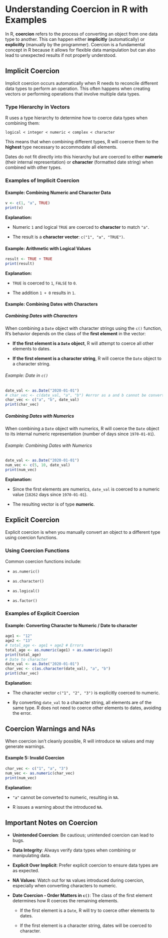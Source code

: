 # Understanding Coercion in R with Examples

In R, **coercion** refers to the process of converting an object from one data type to another. This can happen either **implicitly** (automatically) or **explicitly** (manually by the programmer). Coercion is a fundamental concept in R because it allows for flexible data manipulation but can also lead to unexpected results if not properly understood.

## Implicit Coercion

Implicit coercion occurs automatically when R needs to reconcile different data types to perform an operation. This often happens when creating vectors or performing operations that involve multiple data types.

### Type Hierarchy in Vectors

R uses a type hierarchy to determine how to coerce data types when combining them:

`logical < integer < numeric < complex < character`

This means that when combining different types, R will coerce them to the **highest** type necessary to accommodate all elements.

Dates do not fit directly into this hierarchy but are coerced to either **numeric** (their internal representation) or **character** (formatted date string) when combined with other types.

### Examples of Implicit Coercion

#### Example: Combining Numeric and Character Data

```r
v <- c(1, "a", TRUE)
print(v)

```

**Explanation:**

-   Numeric `1` and logical `TRUE` are coerced to **character** to match `"a"`.

-   The result is a **character vector**: `c("1", "a", "TRUE")`.

#### Example: Arithmetic with Logical Values

```r
result <- TRUE + TRUE
print(result)
```

**Explanation:**

-   `TRUE` is coerced to `1`, `FALSE` to `0`.

-   The addition `1 + 0` results in `1`.

#### Example: Combining Dates with Characters

##### Combining Dates with Characters

When combining a `Date` object with character strings using the `c()` function, R's behavior depends on the class of the **first element** in the vector:

-   **If the first element is a `Date` object**, R will attempt to coerce all other elements to dates.

-   **If the first element is a character string**, R will coerce the `Date` object to a character string.

###### Example: Date in `c()`

```r
date_val <- as.Date("2020-01-01")
# char_vec <- c(date_val, "a", "b") #error as a and b cannot be converted to date
char_vec <- c("a", "b", date_val)
print(char_vec)
```

##### Combining Dates with Numerics

When combining a `Date` object with numerics, R will coerce the `Date` object to its internal numeric representation (number of days since `1970-01-01`).

###### Example: Combining Dates with Numerics

```r
date_val <- as.Date("2020-01-01")
num_vec <- c(5, 10, date_val)
print(num_vec)
```

**Explanation:**

-   Since the first elements are numerics, `date_val` is coerced to a numeric value (`18262` days since `1970-01-01`).

-   The resulting vector is of type **numeric**.

## Explicit Coercion

Explicit coercion is when you manually convert an object to a different type using coercion functions.

### Using Coercion Functions

Common coercion functions include:

-   `as.numeric()`

-   `as.character()`

-   `as.logical()`

-   `as.factor()`

### Examples of Explicit Coercion

#### Example: Converting Character to Numeric / Date to character

```r
age1 <- "12"
age2 <- "13"
# total_age <- age1 + age2 # Errors
total_age <- as.numeric(age1) + as.numeric(age2)
print(total_age)
# Date to character
date_val <- as.Date("2020-01-01")
char_vec <- c(as.character(date_val), "a", "b")
print(char_vec)

```

**Explanation:**

-   The character vector `c("1", "2", "3")` is explicitly coerced to numeric.

-   By converting `date_val` to a character string, all elements are of the same type. R does not need to coerce other elements to dates, avoiding the error.

## Coercion Warnings and NAs

When coercion isn't cleanly possible, R will introduce `NA` values and may generate warnings.

#### Example 5: Invalid Coercion

```r
char_vec <- c("1", "a", "3")
num_vec <- as.numeric(char_vec)
print(num_vec)

```

**Explanation:**

-   `"a"` cannot be converted to numeric, resulting in `NA`.

-   R issues a warning about the introduced `NA`.

## Important Notes on Coercion

-   **Unintended Coercion**: Be cautious; unintended coercion can lead to bugs.

-   **Data Integrity**: Always verify data types when combining or manipulating data.

-   **Explicit Over Implicit**: Prefer explicit coercion to ensure data types are as expected.

-   **NA Values**: Watch out for `NA` values introduced during coercion, especially when converting characters to numeric.

-   **Date Coercion - Order Matters in `c()`**: The class of the first element determines how R coerces the remaining elements.

    -   If the first element is a `Date`, R will try to coerce other elements to dates.

    -   If the first element is a character string, dates will be coerced to character.
